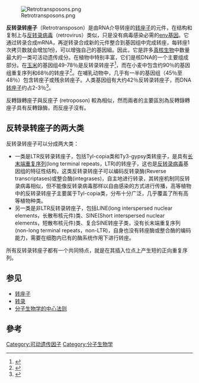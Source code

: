 [[File:Retrotransposons.png|thumb]]

'''反转录转座子'''（Retrotransposon）是由RNA介导转座的[[转座子|转座子]]的元件，在结构和复制上与[[反转录病毒|反转录病毒]]（retrovirus）类似，只是没有病毒感染必需的[[env基因|env基因]]。它通过转录合成mRNA，再逆转录合成新的元件整合到基因组中完成转座，每转座1次拷贝数就会增加1份，可以增強自己的基因組。因此，它是許多[[真核生物|真核生物]]中数量最大的一类可活动遗传成分。在植物中特别丰富，它们是核DNA的一个主要组成部分。在[[玉米|玉米]]的基因组49-78％是反转录转座子<ref name=SanMiguelandBennetzen>{{cite journal |author=SanMiguel P, Bennetzen JL |title=Evidence that a recent increase in maize genome size was caused by the massive amplification of intergene retrotranposons |journal=Annals of Botany |volume=82 |issue=Suppl A |pages=37–44 |year=1998 |url=http://aob.oxfordjournals.org/cgi/reprint/82/suppl_1/37.pdf |access-date=2009-07-06 |archive-date=2009-09-29 |archive-url=https://web.archive.org/web/20090929072729/http://aob.oxfordjournals.org/cgi/reprint/82/suppl_1/37.pdf |dead-url=no }}</ref>，而在小麦中包含约90％的基因组重复序列和68％的转座子<ref name=LiandGill>{{cite journal |author=Li W, Zhang P, Fellers JP, Friebe B, Gill BS |title=Sequence composition, organization, and evolution of the core Triticeae genome |journal=Plant J. |volume=40 |issue=4 |pages=500–11 |pmid=15500466 |doi=10.1111/j.1365-313X.2004.02228.x |url=http://www.blackwell-synergy.com/doi/abs/10.1111/j.1365-313X.2004.02228.x |date=November 2004 }}{{Dead link|date=2019年10月 |bot=InternetArchiveBot |fix-attempted=yes }}</ref>。在哺乳动物中，几乎有一半的基因组（45％至48％）包含转座子或残余转座子。人类基因组有大约42％反转录转座子，而DNA[[转座子|转座子]]约占2-3％<ref name=Landeretal>{{cite journal |author=Lander ES, Linton LM, Birren B, ''et al.'' |title=Initial sequencing and analysis of the human genome |journal=Nature |volume=409 |issue=6822 |pages=860–921 |pmid=11237011 |doi=10.1038/35057062 |url=http://www.nature.com/nature/journal/v409/n6822/full/409860a0.html |date=February 2001 |access-date=2009-07-06 |archive-date=2009-08-03 |archive-url=https://web.archive.org/web/20090803024952/http://www.nature.com/nature/journal/v409/n6822/full/409860a0.html |dead-url=no }}</ref>。

反轉錄轉座子與反座子 (retroposon) 較為相似，然而兩者的主要區別為反轉錄轉座子具有反轉錄酶，而反座子沒有。

== 反转录转座子的两大类 ==

反转录转座子可以分成两大类：
* 一类是LTR反转录转座子，包括Tyl-copia类和Ty3-gypsy类转座子，是具有[[长末端重复序列|长末端重复序列]](long terminal repeats，LTR)的转座子，这也是[[反转录病毒|反转录病毒]]基因组的特征性结构，这类反转录转座子可以编码反转录酶(Reverse transcriptases)或整合酶(integrases)，自主地进行转录，其转座机制同反转录病毒相似，但不能像反转录病毒那样以自由感染的方式进行传播，高等植物中的反转录转座子主要属于Tyl-copia类，分布十分广泛，几乎覆盖了所有高等植物种类。
* 另一类是非LTR反转录转座子，包括LINE(long interspersed nuclear elements，长散布核元件)类、SINE(Short interspersed nuclear elements，短散布核元件)类、复合SINE转座子类，没有长末端重复序列(non-long terminal repeats，non-LTR)，自身也没有转座酶或整合酶的编码能力，需要在细胞内已有的酶系统作用下进行转座。
所有反转录转座子都有一个共同特点，就是在其插入位点上产生短的正向重复序列。

== 参见 ==
* [[转座子|转座子]]
* [[转录|转录]]
* [[分子生物学的中心法则|分子生物学的中心法则]]

== 參考 ==
{{Reflist|2}}

{{重复序列}}

[[Category:可动遗传因子|Category:可动遗传因子]]
[[Category:分子生物学|Category:分子生物学]]